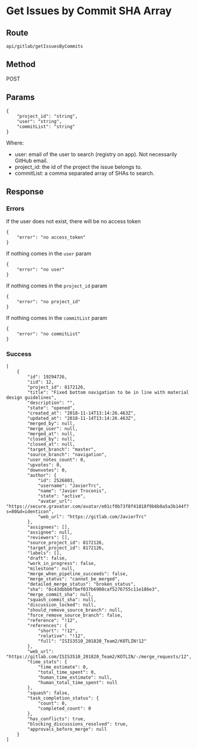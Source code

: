 # Get Issues by Commit SHA Array

## Route

```
api/gitlab/getIssuesByCommits
```

## Method

POST

## Params

```
{
    "project_id": "string",
    "user": "string",
    "commitList": "string"
}
```

Where:

- user: email of the user to search (registry on app). Not necessarily GitHub email.
- project_id: the id of the project the issue belongs to.
- commitList: a comma separated array of SHAs to search.

## Response

### Errors


If the user does not exist, there will be no access token

```
{
    "error": "no access_token"
}
```

If nothing comes in the `user` param

```
{
    "error": "no user"
}
```

If nothing comes in the `project_id` param

```
{
    "error": "no project_id"
}
```

If nothing comes in the `commitList` param

```
{
    "error": "no commitList"
}
```

### Success

```
[
    {
        "id": 19294726,
        "iid": 12,
        "project_id": 8172126,
        "title": "Fixed bottom navigation to be in line with material design guidelines",
        "description": "",
        "state": "opened",
        "created_at": "2018-11-14T13:14:26.463Z",
        "updated_at": "2018-11-14T13:14:26.463Z",
        "merged_by": null,
        "merge_user": null,
        "merged_at": null,
        "closed_by": null,
        "closed_at": null,
        "target_branch": "master",
        "source_branch": "navigation",
        "user_notes_count": 0,
        "upvotes": 0,
        "downvotes": 0,
        "author": {
            "id": 2526803,
            "username": "JavierTrc",
            "name": "Javier Troconis",
            "state": "active",
            "avatar_url": "https://secure.gravatar.com/avatar/e01cf0b73f8f41818f9b6b8a5a3b144f?s=80&d=identicon",
            "web_url": "https://gitlab.com/JavierTrc"
        },
        "assignees": [],
        "assignee": null,
        "reviewers": [],
        "source_project_id": 8172126,
        "target_project_id": 8172126,
        "labels": [],
        "draft": false,
        "work_in_progress": false,
        "milestone": null,
        "merge_when_pipeline_succeeds": false,
        "merge_status": "cannot_be_merged",
        "detailed_merge_status": "broken_status",
        "sha": "8c43dbbb6fbef037b6908caf5276755c11e186e3",
        "merge_commit_sha": null,
        "squash_commit_sha": null,
        "discussion_locked": null,
        "should_remove_source_branch": null,
        "force_remove_source_branch": false,
        "reference": "!12",
        "references": {
            "short": "!12",
            "relative": "!12",
            "full": "ISIS3510_201820_Team2/KOTLIN!12"
        },
        "web_url": "https://gitlab.com/ISIS3510_201820_Team2/KOTLIN/-/merge_requests/12",
        "time_stats": {
            "time_estimate": 0,
            "total_time_spent": 0,
            "human_time_estimate": null,
            "human_total_time_spent": null
        },
        "squash": false,
        "task_completion_status": {
            "count": 0,
            "completed_count": 0
        },
        "has_conflicts": true,
        "blocking_discussions_resolved": true,
        "approvals_before_merge": null
    }
]
```
